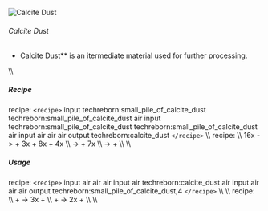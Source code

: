 ![Calcite Dust](/mods/techreborn/calcite_dust.png)

###### Calcite Dust

- Calcite Dust** is an itermediate material used for further
        processing.

\\\\

##### Recipe

<Mcitem id="minecraft:crafting_table"/> recipe:
`<recipe>` input techreborn:small_pile_of_calcite_dust
techreborn:small_pile_of_calcite_dust air input
techreborn:small_pile_of_calcite_dust
techreborn:small_pile_of_calcite_dust air input air air air output
techreborn:calcite_dust `</recipe>` \\\\
<Mcitem id="techreborn:industrial_centrifuge"/>
recipe: \\\\
16x<Mcitem id="techreborn:basalt_dust"/> -\>
<Mcitem id="techreborn:peridot_dust"/> +
3x<Mcitem id="techreborn:calcite_dust"/> +
8x<Mcitem id="techreborn:flint_dust"/> +
4x<Mcitem id="techreborn:dark_ashes"/> \\\\
<Mcitem id="techreborn:marble_dust"/> -\>
<Mcitem id="techreborn:magnesium_dust"/> +
7x<Mcitem id="techreborn:calcite_dust"/> \\\\
<Mcitem id="techreborn:calciumcarbonate_cell"/> -\>
<Mcitem id="techreborn:calcite_dust"/> +
<Mcitem id="techreborn:empty_cell"/> \\\\ \\\\

##### Usage

<Mcitem id="minecraft:crafting_table"/> recipe:
`<recipe>` input air air air input air techreborn:calcite_dust
air input air air air output techreborn:small_pile_of_calcite_dust,4
`</recipe>` \\\\ \\\\
<Mcitem id="techreborn:blast_furnace"/> recipe: \\\\
<Mcitem id="minecraft:iron_ore"/> +
<Mcitem id="techreborn:calcite_dust"/> -\>
3x<Mcitem id="minecraft:iron_ingot"/> +
<Mcitem id="techreborn:dark_ashes"/>\\\\
<Mcitem id="techreborn:pyrite_ore"/> +
<Mcitem id="techreborn:calcite_dust"/> -\>
2x<Mcitem id="minecraft:iron_ingot"/> +
<Mcitem id="techreborn:dark_ashes"/>\\\\ \\\\
